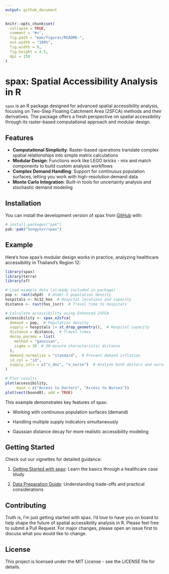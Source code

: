 ```yaml
---
output: github_document
---
```


<!-- README.md is generated from README.Rmd. Please edit that file -->

```r
knitr::opts_chunk$set(
  collapse = TRUE,
  comment = "#>",
  fig.path = "man/figures/README-",
  out.width = "100%",
  fig.width = 9,
  fig.height = 4.5,
  dpi = 150
)
```

# spax: Spatial Accessibility Analysis in R

<!-- badges: start -->

<!-- badges: end -->

`spax` is an R package designed for advanced spatial accessibility analysis, focusing on Two-Step Floating Catchment Area (2SFCA) methods and their derivatives. The package offers a fresh perspective on spatial accessibility through its raster-based computational approach and modular design.

## Features

-   **Computational Simplicity**: Raster-based operations translate complex spatial relationships into simple matrix calculations
-   **Modular Design**: Functions work like LEGO bricks - mix and match components to build custom analysis workflows
-   **Complex Demand Handling**: Support for continuous population surfaces, letting you work with high-resolution demand data
-   **Monte Carlo Integration**: Built-in tools for uncertainty analysis and stochastic demand modeling

## Installation

You can install the development version of spax from [GitHub](https://github.com/) with:

``` r
# install.packages("pak")
pak::pak("Songyosr/spax")
```

## Example

Here's how spax's modular design works in practice, analyzing healthcare accessibility in Thailand's Region 12:

```r
library(spax)
library(terra)
library(sf)

# Load example data (already included in package)
pop <- rast(u5pd)  # Under-5 population density
hospitals <- hc12_hos  # Hospital locations and capacity
distance <- rast(hos_iscr)  # Travel time to hospitals

# Calculate accessibility using Enhanced 2SFCA
accessibility <- spax_e2sfca(
  demand = pop,  # Population density
  supply = hospitals |> st_drop_geometry(),  # Hospital capacity
  distance = distance,  # Travel times
  decay_params = list(
    method = "gaussian",
    sigma = 30  # 30-minute characteristic distance
  ),
  demand_normalize = "standard",  # Prevent demand inflation
  id_col = "id",
  supply_cols = c("s_doc", "s_nurse")  # Analyze both doctors and nurses
)

# Plot results
plot(accessibility, 
     main = c("Access to Doctors", "Access to Nurses"))
plot(vect(bound0), add = TRUE)
```

This example demonstrates key features of spax:

-   Working with continuous population surfaces (demand)

-   Handling multiple supply indicators simultaneously

-   Gaussian distance decay for more realistic accessibility modeling

## Getting Started

Check out our vignettes for detailed guidance:

1.  [Getting Started with spax](https://songyosr.github.io/spax/articles/spax-101-intro.html): Learn the basics through a healthcare case study

2.  [Data Preparation Guide](https://songyosr.github.io/spax/articles/data-prep.html): Understanding trade-offs and practical considerations


## Contributing

Truth is, I'm just getting started with spax. I'd love to have you on board to help shape the future of spatial accessibility analysis in R. Please feel free to submit a Pull Request. For major changes, please open an issue first to discuss what you would like to change.

## License

This project is licensed under the MIT License - see the LICENSE file for details.
